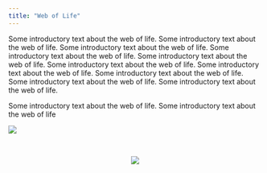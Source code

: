 ```yaml
---
title: "Web of Life"
---
```


Some introductory text about the web of life. Some introductory text about the web of life. Some introductory text about the web of life. Some introductory text about the web of life. Some introductory text about the web of life. Some introductory text about the web of life. Some introductory text about the web of life. Some introductory text about the web of life. Some introductory text about the web of life. Some introductory text about the web of life. 

Some introductory text about the web of life. Some introductory text about the web of life


![](files/web_of_life.png)

<br>

:::: {.column-page}
<center>
![](files/icon_array.png)
</center>
::::